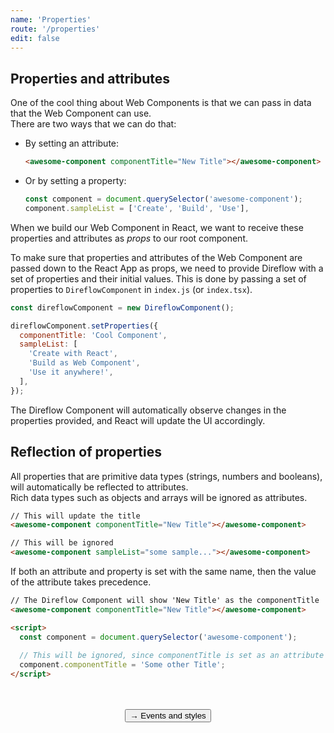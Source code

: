 ```yaml
---
name: 'Properties'
route: '/properties'
edit: false
---
```



## Properties and attributes
One of the cool thing about Web Components is that we can pass in data that the Web Component can use.  
There are two ways that we can do that:
- By setting an attribute:
  ```html
  <awesome-component componentTitle="New Title"></awesome-component>
  ```
- Or by setting a property:
  ```javascript
  const component = document.querySelector('awesome-component');
  component.sampleList = ['Create', 'Build', 'Use'],
  ```

When we build our Web Component in React, we want to receive these properties and attributes as *props* to our root component.  
  
To make sure that properties and attributes of the Web Component are passed down to the React App as props, we need to provide Direflow with a set of properties and their initial values.
This is done by passing a set of properties to `DireflowComponent` in `index.js` (or `index.tsx`).

```javascript
const direflowComponent = new DireflowComponent();

direflowComponent.setProperties({
  componentTitle: 'Cool Component',
  sampleList: [
    'Create with React',
    'Build as Web Component',
    'Use it anywhere!',
  ],
});
```

The Direflow Component will automatically observe changes in the properties provided, and React will update the UI accordingly.  
  
## Reflection of properties
All properties that are primitive data types (strings, numbers and booleans), will automatically be reflected to attributes.  
Rich data types such as objects and arrays will be ignored as attributes.  

```html
// This will update the title
<awesome-component componentTitle="New Title"></awesome-component>

// This will be ignored
<awesome-component sampleList="some sample..."></awesome-component>
```

If both an attribute and property is set with the same name, then the value of the attribute takes precedence.  

```html
// The Direflow Component will show 'New Title' as the componentTitle
<awesome-component componentTitle="New Title"></awesome-component>

<script>
  const component = document.querySelector('awesome-component');
  
  // This will be ignored, since componentTitle is set as an attribute
  component.componentTitle = 'Some other Title';
</script>
```

<br />
<br />

<span style="display: flex; justify-content: center">
  <Link to='/events-and-styles'>
    <Button>→ Events and styles</Button>
  </Link>
</span>